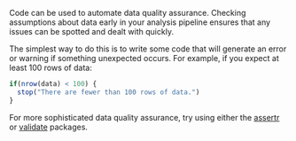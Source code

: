 <!--Data quality assurance built into code-->

Code can be used to automate data quality assurance. Checking assumptions about data early in your analysis pipeline ensures that any issues can be spotted and dealt with quickly.

The simplest way to do this is to write some code that will generate an error or warning if something unexpected occurs. For example, if you expect at least 100 rows of data:

```r
if(nrow(data) < 100) {
  stop("There are fewer than 100 rows of data.")
}
```

For more sophisticated data quality assurance, try using either the [assertr](https://docs.ropensci.org/assertr/) or [validate](https://cran.r-project.org/web/packages/validate/vignettes/cookbook.html) packages.